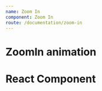 ```yaml
---
name: Zoom In
component: Zoom In
route: /documentation/zoom-in
---
```




# ZoomIn animation

<Playground>
  <ZoomIn>
    <div
      style={{
        maxWidth: 300,
        boxShadow: "rgba(0, 0, 0, 0.2) 0px 0px 10px",
        backgroundColor: "white",
        textAlign: "center",
        borderRadius: 4,
        padding: 8,
        marginTop: 8,
        width: 300
      }}
    >
      <h1>React Component</h1>
    </div>
  </ZoomIn>
</Playground>
